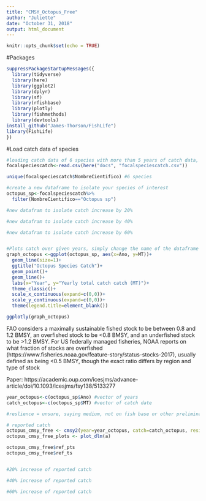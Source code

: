 ```yaml
---
title: "CMSY_Octopus_Free"
author: "Juliette"
date: "October 31, 2018"
output: html_document
---
```


```r
knitr::opts_chunk$set(echo = TRUE)
```

#Packages 

```r
suppressPackageStartupMessages({
  library(tidyverse)
  library(here)
  library(ggplot2)
  library(dplyr)
  library(sf)
  library(rfishbase)
  library(plotly)
  library(fishmethods)
  library(devtools)
install_github("James-Thorson/FishLife")
library(FishLife)
})


```


#Load catch data of species

```r
#loading catch data of 6 species with more than 5 years of catch data, detailed code for this dataset is in the "landing sites.rmd" in docs 
focalspeciescatch<-read.csv(here("docs", "focalspeciescatch.csv"))

unique(focalspeciescatch$NombreCientifico) #6 species 

#create a new dataframe to isolate your species of interest 
octopus_sp<-focalspeciescatch%>%
  filter(NombreCientifico=="Octopus sp")

#new datafram to isolate catch increase by 20%

#new datafram to isolate catch increase by 40%

#new datafram to isolate catch increase by 60%



```


```r
#Plots catch over given years, simply change the name of the dataframe ie "Octopus"
graph_octopus <-ggplot(octopus_sp, aes(x=Ano, y=MT))+
  geom_line(size=1)+
  ggtitle("Octopus Species Catch")+
  geom_point()+
  geom_line()+
  labs(x="Year", y="Yearly total catch catch (MT)")+
  theme_classic()+
  scale_x_continuous(expand=c(0,0))+
  scale_y_continuous(expand=c(0,0))+
  theme(legend.title=element_blank())

ggplotly(graph_octopus)


```



FAO considers a maximally sustainable fished stock to be between 0.8 and 1.2 BMSY, an overfished stock to be <0.8 BMSY, and an underfished stock to be >1.2 BMSY. For US federally managed fisheries, NOAA reports on what fraction of stocks are overfished (https://www.fisheries.noaa.gov/feature-story/status-stocks-2017), usually defined as being <0.5 BMSY, though the exact ratio differs by region and type of stock

Paper: https://academic.oup.com/icesjms/advance-article/doi/10.1093/icesjms/fsy138/5133277

```r


year_octopus<-c(octopus_sp$Ano) #vector of years
catch_octopus<-c(octopus_sp$MT) #vector of catch date 

#reslience = unsure, saying medium, not on fish base or other preliminary searches

# reported catch
octopus_cmsy_free <- cmsy2(year=year_octopus, catch=catch_octopus, resilience = "Medium")
octopus_cmsy_free_plots <- plot_dlm(a)

octopus_cmsy_free$ref_pts
octopus_cmsy_free$ref_ts


#20% increase of reported catch

#40% increase of reported catch

#60% increase of reported catch

```












